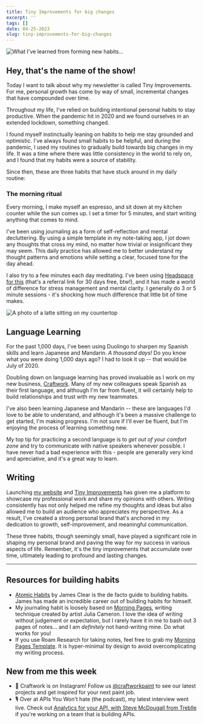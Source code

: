 ```yaml
---
title: Tiny Improvements for big changes
excerpt: ''
tags: []
date: 04-25-2023
slug: tiny-improvements-for-big-changes
---
```


<Image
  publicId="newsletters/tiny-improvements-for-big-changes/cover"
  alt="What I've learned from forming new habits..."
/>

## Hey, that's the name of the show!

Today I want to talk about why my newsletter is called Tiny Improvements. For me, personal growth has come by way of small, incremental changes that have compounded over time.

Throughout my life, I've relied on building intentional personal habits to stay productive. When the pandemic hit in 2020 and we found ourselves in an extended lockdown, something changed.

I found myself instinctually leaning on habits to help me stay grounded and optimistic. I've always found small habits to be helpful, and during the pandemic, I used my routines to gradually build towards big changes in my life. It was a time where there was little consistency in the world to rely on, and I found that my habits were a source of stability.

Since then, these are three habits that have stuck around in my daily routine:

### The morning ritual

Every morning, I make myself an espresso, and sit down at my kitchen counter while the sun comes up. I set a timer for 5 minutes, and start writing anything that comes to mind.

I've been using journaling as a form of self-reflection and mental decluttering. By using a simple template in my note-taking app, I jot down any thoughts that cross my mind, no matter how trivial or insignificant they may seem. This daily practice has allowed me to better understand my thought patterns and emotions while setting a clear, focused tone for the day ahead.

I also try to a few minutes each day meditating. I've been using [Headspace for this](https://www.headspace.com/referral/z6jb3?slug=cebee0&audio=false) (that's a referral link for 30 days free, btw!), and it has made a world of difference for stress management and mental clarity. I generally do 3 or 5 minute sessions - it's shocking how much difference that little bit of time makes.

<Image
  publicId="newsletters/tiny-improvements-for-big-changes/morning-coffee"
  alt="A photo of a latte sitting on my countertop"
  caption="Many of my mornings start with a bit of coffee and a bit of writing."
/>

## Language Learning

For the past 1,000 days, I've been using Duolingo to sharpen my Spanish skills and learn Japanese and Mandarin. _A thousand days!_ Do you know what you were doing 1,000 days ago? I had to look it up -- that would be July of 2020.

Doubling down on language learning has proved invaluable as I work on my new business, [Craftwork](https://craftwork.com). Many of my new colleagues speak Spanish as their first language, and although I'm far from fluent, it will certainly help to build relationships and trust with my new teammates.

I've also been learning Japanese and Mandarin -- these are languages I'd love to be able to understand, and although it's been a massive challenge to get started, I'm making progress. I'm not sure if I'll ever be fluent, but I'm enjoying the process of learning something new.

My top tip for practicing a second language is to _get out of your comfort zone_ and try to communicate with native speakers whenever possible. I have never had a bad experience with this - people are generally very kind and apreciative, and it's a great way to learn.

## Writing

Launching [my website](https://mikebifulco.com) and [Tiny Improvements](https://mikebifulco.com/newsletter) has given me a platform to showcase my professional work and share my opinions with others. Writing consistently has not only helped me refine my thoughts and ideas but also allowed me to build an audience who appreciates my perspective. As a result, I've created a strong personal brand that's anchored in my dedication to growth, self-improvement, and meaningful communication.

These three habits, though seemingly small, have played a significant role in shaping my personal brand and paving the way for my success in various aspects of life. Remember, it's the tiny improvements that accumulate over time, ultimately leading to profound and lasting changes.

---

## Resources for building habits

- [Atomic Habits](https://amzn.to/3n33Ehe) by James Clear is the de facto guide to building habits. James has made an incredible career out of building habits for himself.
- My journaling habit is loosely based on [Morning Pages](https://juliacameronlive.com/basic-tools/morning-pages/), writing technique created by artist Julia Cameron. I love the idea of writing without judgement or expectation, but I rarely have it in me to bash out 3 pages of notes... and I am _definitely_ not hand-writing mine. Do what works for you!
- If you use Roam Research for taking notes, feel free to grab my [Morning Pages Template](https://gist.github.com/mbifulco/1357dde391d866c6a14d492b06414581). It is hyper-minimal by design to avoid overcomplicating my writing process.

## New from me this week

- 🎨 Craftwork is on Instagram! Follow us [@craftworkpaint](https://www.instagram.com/craftworkpaint) to see our latest projects and get inspired for your next paint job.
- 🎙️ Over at APIs You Won't hate (the podcast), my latest interview went live. Check out [Analytics for your API, with Steve McDougall from Treblle](https://apisyouwonthate.com/podcast/analytics-for-your-api-with-steve-mcdougall-from-treblle/) if you're working on a team that is building APIs.
